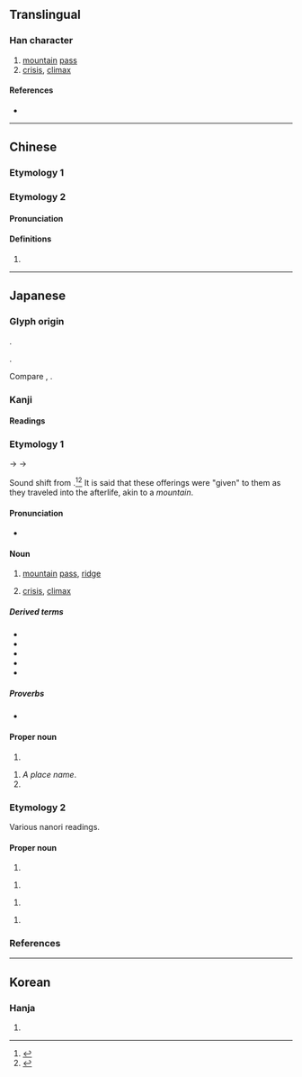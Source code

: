 {{character info}}
==Translingual==

===Han character===
{{Han char|rn=46|rad=山|as=06|sn=9|four=21731|canj=UYMY|ids=⿰山𠧗}}

# [[mountain]] [[pass]]
# [[crisis]], [[climax]]

====References====
* {{Han ref|kx=0311.061|dkj=08068|dj=0611.120|hdz=10770.081|uh=5CE0|ud=23776}}

----

==Chinese==

===Etymology 1===

{{zh-see|卡|v}}

===Etymology 2===

====Pronunciation====
{{zh-pron
|m=qiǎ
|ma=
|m-s=
|dg=
|c=
|c-t=
|g=
|h=
|j=
|mb=
|md=
|mn=
|mn-t=
|w=
|x=
|mc=
|oc=
|cat=
}}

====Definitions====
{{zh-hanzi}}

# {{n-g|Used in Japanese names.}}

----

==Japanese==

===Glyph origin===
{{ja-etym-kokuji}}.

{{Han compound|山|上|下|ls=ic|t1=mountain|t2=up; ascend|t3=down; descend}}.

Compare {{ja-r|裃|かみしも}}, {{ja-r|垰|たお}}.

===Kanji===
{{ja-kanji|grade=c|rs=山06}}

====Readings====
{{ja-readings
|kun=とうげ-<たうげ-
|nanori=たわ, たわとう
}}

===Etymology 1===
{{ja-kanjitab|とうげ|yomi=k}}
{{IPAchar|/tamuke/}} → {{IPAchar|/tauɡe/}} → {{IPAchar|/toːɡe/}}

Sound shift from {{m|ja|手向け|tr=tamuke||tribute to a person about to depart}}.<ref name="DJR">{{R:Daijirin}}</ref><ref name="DJS">{{R:Daijisen}}</ref> It is said that these offerings were "given" to them as they traveled into the afterlife, akin to a ''mountain''. {{rfv-etym|ja}}

====Pronunciation====
* {{ja-pron|y=k|とうげ|acc=3|acc_ref=DJR,NHK}}

====Noun====
{{ja-noun|とうげ|hhira=たうげ}}

# [[mountain]] [[pass]], [[ridge]]
# {{lb|ja|figurative|sort=とうげ}} [[crisis]], [[climax]]

=====Derived terms=====
{{der-top}}
* {{ja-r|峠を越える|とうげ を こえる|[[cross]] a pass}}
* {{ja-r|峠を越す|とうげ を こす|to finish the most difficult part; to be over the worst|lit=cross over a pass}}
* {{ja-r|峠%越え|とうげ%-ごえ|crossing a mountain pass}}
* {{ja-r|峠%道|とうげ%みち|[[road]] over a mountain pass}}
* {{ja-r|碓%氷%峠|^う%すい%-とうげ|{{w|Usui Pass}}}}
{{der-bottom}}

=====Proverbs=====
* {{ja-r|洞ヶ峠 を 決め込む|^ほらヶとうげ を きめこむ|to wait for a good opportunity|lit=to wait and see at {{w|lang=ja|洞ヶ峠|Horagatōge}}}}

====Proper noun====
{{ja-pos|proper|たうげ}}

# {{surname|ja|sort=たうげ}}

{{ja-pos|proper|とうげ|hhira=たうげ}}

# ''A place name''.
# {{surname|ja|sort=とうげ}}

===Etymology 2===
Various nanori readings.

====Proper noun====
{{ja-pos|proper|たお}}

# {{surname|ja|sort=たお}}

{{ja-pos|proper|たおげ}}

# {{surname|ja|sort=たおげ}}

{{ja-pos|proper|とおげ}}

# {{surname|ja|sort=とおげ}}

{{ja-pos|proper|どうげさき}}

# {{surname|ja|sort=どうげさき}}

===References===
<references/>

----

==Korean==

===Hanja===
{{ko-hanja|hangeul=[[상]]|rv=sang|mr=sang}}

# {{rfdef|ko|sort=山06}}